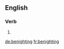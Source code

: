 
==English==

===Verb===
{{head|en|present participle}}

# {{present participle of|benight|lang=en}}

[[de:benighting]]
[[fr:benighting]]